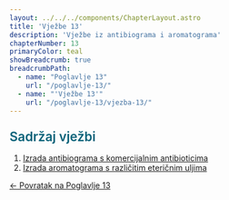 ```yaml
---
layout: ../../../components/ChapterLayout.astro
title: 'Vježbe 13'
description: 'Vježbe iz antibiograma i aromatograma'
chapterNumber: 13
primaryColor: teal
showBreadcrumb: true
breadcrumbPath:
  - name: "Poglavlje 13"
    url: "/poglavlje-13/"
  - name: "'Vježbe 13'"
    url: "/poglavlje-13/vjezba-13/"
---
```



<h3 style="color: #096279; font-size: 1.4rem; font-weight: 600; margin: 1.5rem 0 1rem 0;">Sadržaj vježbi</h3>

1. [Izrada antibiograma s komercijalnim antibioticima](/poglavlje-13/vjezbe/vjezba-13-1)
2. [Izrada aromatograma s različitim eteričnim uljima](/poglavlje-13/vjezbe/vjezba-13-2)

[← Povratak na Poglavlje 13](/poglavlje-13/)
